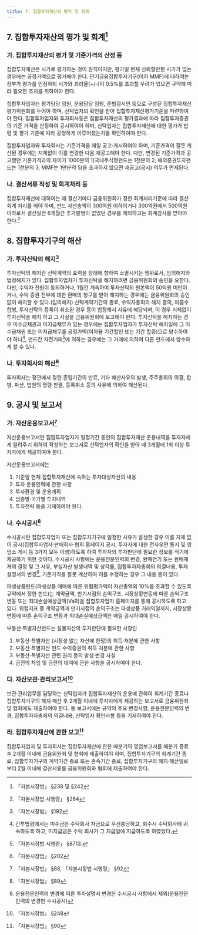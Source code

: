 ```yaml
---
title: 7. 집합투자재산의 평가 및 회계
---
```

## 7. 집합투자재산의 평가 및 회계[^1]

[^1]: 「자본시장법」 §238 및 §242

### 가. 집합투자재산의 평가 및 기준가격의 산정 등
집합투자재산은 시가로 평가하는 것이 원칙이지만, 평가일 현재 신뢰할만한 시가가 없는 경우에는 공정가액으로 평가해야 한다. 단기금융집합투자기구(이하 MMF)에 대하여는 장부가 평가를 인정하되 시가와 괴리율(+/-)이 0.5%를 초과할 우려가 있으면 규약에 따라 필요한 조치를 취하여야 한다.

집합투자업자는 평가담당 임원, 운용담당 임원, 준법감시인 등으로 구성된 집합투자재산 평가위원회를 두어야 하며, 신탁업자의 확인을 받아 집합투자재산평가기준을 마련하여야 한다. 집합투자업자와 투자회사등은 집합투자재산의 평가결과에 따라 집합투자증권의 기준 가격을 산정하여 공시하여야 하며, 신탁업자는 집합투자재산에 대한 평가가 법령 및 평가 기준에 따라 공정하게 이루어졌는지를 확인하여야 한다.

집합투자업자와 투자회사는 기준가격을 매일 공고·게시하여야 하며, 기준가격이 잘못 계산된 경우에는 지체없이 이를 변경한 다음 재공고해야 한다. 다만, 변경된 기준가격과 공고했던 기준가격과의 차이가 1000분의 1(국내주식형펀드는 1천분의 2, 해외증권투자펀드는 1천분의 3, MMF는 1만분의 5)을 초과하지 않으면 재공고(공시) 의무가 면제된다.

### 나. 결산서류 작성 및 회계처리 등
집합투자재산에 대하여는 매 결산기마다 금융위원회가 정한 회계처리기준에 따라 결산회계 처리를 해야 하며, 펀드 자산총액이 300억원 이하이거나 300억원에서 500억원 이하로서 결산일전 6개월간 추가발행이 없었던 경우를 제외하고는 회계감사를 받아야 한다.[^2]

[^2]: 「자본시장법 시행령」 §264

## 8. 집합투자기구의 해산

### 가. 투자신탁의 해지[^3]
투자신탁의 해지란 신탁계약의 효력을 장래에 향하여 소멸시키는 행위로서, 임의해지와 법정해지가 있다. 집합투자업자가 투자신탁을 해지하려면 금융위원회의 승인을 요한다. 다만, 수익자 전원이 동의하거나, 1월간 계속하여 투자신탁의 원본액이 50억원 미만이거나, 수익 증권 전부에 대한 환매의 청구를 받아 해지하는 경우에는 금융위원회의 승인 없이 해지할 수 있다.(임의해지) 신탁계약기간의 종료, 수익자총회의 해지 결의, 피흡수합병, 투자신탁의 등록이 취소된 경우 등이 법정해지 사유에 해당되며, 이 경우 지체없이 투자신탁을 해지 하고 그 사실을 금융위원회에 보고해야 한다.
투자신탁을 해지하는 경우 미수금채권과 미지급채무가 있는 경우에는 집합투자업자가 투자신탁 해지일에 그 미수금채권 또는 미지급채무를 공정가액(이자율 기간할인 또는 기간 할증)으로 양수하여야 하나[^4], 펀드간 자전거래[^5]에 의하는 경우에는 그 거래에 의하여 다른 펀드에서 양수하게 할 수 있다.

### 나. 투자회사의 해산[^6]
투자회사는 정관에서 정한 존립기간의 만료, 기타 해산사유의 발생, 주주총회의 의결, 합병, 파산, 법원의 명령·판결, 등록취소 등의 사유에 의하여 해산된다.

[^3]: 「자본시장법」 §192
[^4]: 간투법령에서는 미수금은 수탁회사 자금으로 우선충당하고, 회수시 수탁회사에 귀속하도록 하고, 미지급금은 수탁 회사가 그 지급일에 지급하도록 하였었다.
[^5]: 「자본시장법 시행령」 §8713.
[^6]: 「자본시장법」 §202

## 9. 공시 및 보고서
### 가. 자산운용보고서[^7]
자산운용보고서란 집합투자업자가 일정기간 동안의 집합투자재산 운용내역을 투자자에게 알려주기 위하여 작성하는 보고서로 신탁업자의 확인을 받아 매 3개월에 1회 이상 투자자에게 제공하여야 한다.

자산운용보고서에는
1. 기준일 현재 집합투자재산에 속하는 투자대상자산의 내용
2. 투자 운용인력에 관한 사항
3. 투자환경 및 운용계획
4. 업종별·국가별 투자내역
5. 투자전략 등을 기재하여야 한다.

### 나. 수시공시[^8]
수시공시란 집합투자업자 또는 집합투자기구에 일정한 사유가 발생한 경우 이를 지체 없이 공시(집합투자업자·판매회사·협회 홈페이지 공시, 투자자에 대한 전자우편 통지 및 영업소 게시 등 3가지 모두 이행)하도록 하여 투자자의 투자판단에 필요한 정보를 적기에 제공하기 위한 것이다. 수시공시 사항에는 운용전문인력의 변경, 환매연기 또는 환매재개의 결정 및 그 사유, 부실자산 발생내역 및 상각률, 집합투자자총회의 의결내용, 투자설명서의 변경[^9], 기준가격을 잘못 계산하여 이를 수정하는 경우 그 내용 등이 있다.

[^7]: 「자본시장법」 §88, 「자본시장법 시행령」 §92
[^8]: 「자본시장법」 §89
[^9]: 운용전문인력의 변경에 따른 투자설명서 변경은 수시공시 사항에서 제외(운용전문인력의 변경만 수시공시)

파생상품펀드(파생상품 매매에 따른 위험평가액이 자산총액의 10%를 초과할 수 있도록 규약에서 정한 펀드)는 계약금액, 만기시점의 손익구조, 시장상황변동에 따른 손익구조 변동 또는 최대손실예상금액(VaR)을 집합투자업자 홈페이지를 통해 공시하도록 하고 있다. 위험지표 중 계약금액과 만기시점의 손익구조는 파생상품 거래익일까지, 시장상황변동에 따른 손익구조 변동과 최대손실예상금액은 매일 공시하여야 한다.

부동산·특별자산펀드는 실물자산의 투자판단에 필요한 사항인
1. 부동산·특별자산 (시장성 없는 자산에 한정)의 취득·처분에 관한 사항
2. 부동산·특별자산 펀드 수익증권의 취득·처분에 관한 사항 
3. 부동산·특별자산 관련 권리 등의 발생·변경 사실
4. 금전의 차입 및 금전의 대여에 관한 사항을 공시하여야 한다.

### 다. 자산보관·관리보고서[^10]
보관·관리업무를 담당하는 신탁업자가 집합투자재산의 운용에 관하여 회계기간 종료나 집합투자기구의 해지·해산 후 2개월 이내에 투자자에게 제공하는 보고서로 금융위원회 및 협회에도 제출하여야 한다. 동 보고서에는 규약의 주요 변경사항, 운용전문인력의 변경, 집합투자자총회의 의결내용, 신탁업자 확인사항 등을 기재하여야 한다.

### 라. 집합투자재산에 관한 보고[^11]
집합투자업자 및 투자회사는 집합투자재산에 관한 매분기의 영업보고서를 매분기 종료 후 2개월 이내에 금융위원회 및 협회에 제출하여야 하며, 집합투자기구의 회계기간 종료, 집합투자기구의 계약기간 종료 또는 존속기간 종료, 집합투자기구의 해지·해산일로부터 2월 이내에 결산서류를 금융위원회와 협회에 제출하여야 한다.

[^10]: 「자본시장법」 §248
[^11]: 「자본시장법」 §90
